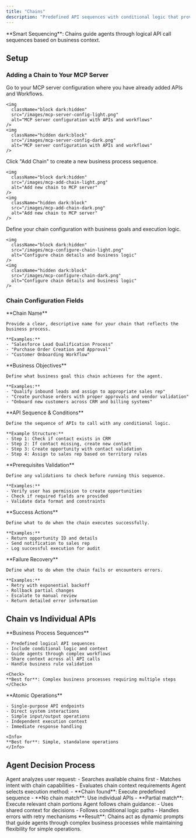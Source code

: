 ```yaml
---
title: "Chains"
description: "Predefined API sequences with conditional logic that provide dynamic context for intelligent agent execution"
---
```


<Callout type="info" emoji="🔗">
**Smart Sequencing**: Chains guide agents through logical API call sequences based on business context.
</Callout>

## Setup

### Adding a Chain to Your MCP Server

<Steps>
  <Step title="Navigate to MCP Server Configuration">
    Go to your MCP server configuration where you have already added APIs and Workflows.
    
    <img
      className="block dark:hidden"
      src="/images/mcp-server-config-light.png"
      alt="MCP server configuration with APIs and workflows"
    />
    <img
      className="hidden dark:block"
      src="/images/mcp-server-config-dark.png"
      alt="MCP server configuration with APIs and workflows"
    />
  </Step>
  
  <Step title="Add New Chain">
    Click "Add Chain" to create a new business process sequence.
    
    <img
      className="block dark:hidden"
      src="/images/mcp-add-chain-light.png"
      alt="Add new chain to MCP server"
    />
    <img
      className="hidden dark:block"
      src="/images/mcp-add-chain-dark.png"
      alt="Add new chain to MCP server"
    />
  </Step>
  
  <Step title="Configure Chain Details">
    Define your chain configuration with business goals and execution logic.
    
    <img
      className="block dark:hidden"
      src="/images/mcp-configure-chain-light.png"
      alt="Configure chain details and business logic"
    />
    <img
      className="hidden dark:block"
      src="/images/mcp-configure-chain-dark.png"
      alt="Configure chain details and business logic"
    />
  </Step>
</Steps>

### Chain Configuration Fields

<AccordionGroup>
  <Accordion title="Name">
    **Chain Name**
    
    Provide a clear, descriptive name for your chain that reflects the business process.
    
    **Examples:**
    - "Salesforce Lead Qualification Process"
    - "Purchase Order Creation and Approval"
    - "Customer Onboarding Workflow"
  </Accordion>
  
  <Accordion title="Goals">
    **Business Objectives**
    
    Define what business goal this chain achieves for the agent.
    
    **Examples:**
    - "Qualify inbound leads and assign to appropriate sales rep"
    - "Create purchase orders with proper approvals and vendor validation"
    - "Onboard new customers across CRM and billing systems"
  </Accordion>
  
  <Accordion title="Steps">
    **API Sequence & Conditions**
    
    Define the sequence of APIs to call with any conditional logic.
    
    **Example Structure:**
    - Step 1: Check if contact exists in CRM
    - Step 2: If contact missing, create new contact
    - Step 3: Create opportunity with contact validation
    - Step 4: Assign to sales rep based on territory rules
  </Accordion>
  
  <Accordion title="Pre-check">
    **Prerequisites Validation**
    
    Define any validations to check before running this sequence.
    
    **Examples:**
    - Verify user has permission to create opportunities
    - Check if required fields are provided
    - Validate data format and constraints
  </Accordion>
  
  <Accordion title="Success Condition">
    **Success Actions**
    
    Define what to do when the chain executes successfully.
    
    **Examples:**
    - Return opportunity ID and details
    - Send notification to sales rep
    - Log successful execution for audit
  </Accordion>
  
  <Accordion title="Error Handling">
    **Failure Recovery**
    
    Define what to do when the chain fails or encounters errors.
    
    **Examples:**
    - Retry with exponential backoff
    - Rollback partial changes
    - Escalate to manual review
    - Return detailed error information
  </Accordion>
</AccordionGroup>

## Chain vs Individual APIs

<Tabs>
  <Tab title="MCP Chains">
    **Business Process Sequences**
    
    - Predefined logical API sequences
    - Include conditional logic and context
    - Guide agents through complex workflows
    - Share context across all API calls
    - Handle business rule validation
    
    <Check>
    **Best for**: Complex business processes requiring multiple steps
    </Check>
  </Tab>
  
  <Tab title="Individual APIs">
    **Atomic Operations**
    
    - Single-purpose API endpoints
    - Direct system interactions
    - Simple input/output operations
    - Independent execution context
    - Immediate response handling
    
    <Info>
    **Best for**: Simple, standalone operations
    </Info>
  </Tab>
</Tabs>





## Agent Decision Process

<Steps>
  <Step title="Chain Search">
    Agent analyzes user request:
    - Searches available chains first
    - Matches intent with chain capabilities
    - Evaluates chain context requirements
  </Step>
  
  <Step title="Execution Choice">
    Agent selects execution method:
    - **Chain found**: Execute predefined sequence
    - **No chain match**: Use individual APIs
    - **Partial match**: Execute relevant chain portions
  </Step>
  
  <Step title="Dynamic Execution">
    Agent follows chain guidance:
    - Uses shared context for decisions
    - Follows conditional logic paths
    - Handles errors with retry mechanisms
  </Step>
</Steps>

<Callout type="success" emoji="🎯">
**Result**: Chains act as dynamic prompts that guide agents through complex business processes while maintaining flexibility for simple operations.
</Callout>
